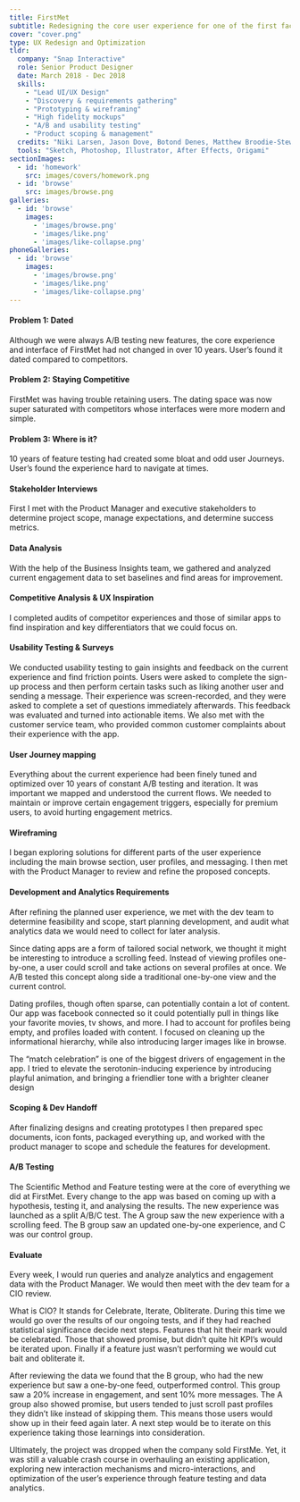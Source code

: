 ```yaml
---
title: FirstMet
subtitle: Redesigning the core user experience for one of the first facebook connected dating apps.
cover: "cover.png"
type: UX Redesign and Optimization
tldr:
  company: "Snap Interactive"
  role: Senior Product Designer
  date: March 2018 - Dec 2018
  skills:
    - "Lead UI/UX Design"
    - "Discovery & requirements gathering"
    - "Prototyping & wireframing"
    - "High fidelity mockups"
    - "A/B and usability testing"
    - "Product scoping & management"
  credits: "Niki Larsen, Jason Dove, Botond Denes, Matthew Broodie-Stewart, Alex Rose"
  tools: "Sketch, Photoshop, Illustrator, After Effects, Origami"
sectionImages:
  - id: 'homework'
    src: images/covers/homework.png
  - id: 'browse'
    src: images/browse.png
galleries:
  - id: 'browse'
    images:
      - 'images/browse.png'
      - 'images/like.png'
      - 'images/like-collapse.png'
phoneGalleries:
  - id: 'browse'
    images:
      - 'images/browse.png'
      - 'images/like.png'
      - 'images/like-collapse.png'
---
```



<CaseSection
  sticky
  title="So, What's the problem?"
  stepNum="01">

<ContentRow fullHeight>
<Content colRight>

#### Problem 1: Dated

Although we were always A/B testing new features, the core experience and interface of FirstMet had not changed in over 10 years. User’s found it dated compared to competitors.

</Content>
</ContentRow>
<ContentRow fullHeight>
<Content colRight>

#### Problem 2: Staying Competitive

FirstMet was having trouble retaining users. The dating space was now super saturated with competitors whose interfaces were more modern and simple.

</Content>
</ContentRow>

<ContentRow fullHeight>
<Content colRight>

#### Problem 3: Where is it?

10 years of feature testing had created some bloat and odd user Journeys. User’s found the experience hard to navigate at times.


</Content>
</ContentRow>
</CaseSection>

<CaseSection
  sticky
  title="Do all your homework"
  stepNum="01">

<ContentRow>
<Content colRight>

#### Stakeholder Interviews

First I met with the Product Manager and executive stakeholders to determine project scope, manage expectations, and determine success metrics.

</Content>
</ContentRow>

<ContentRow>
<Content colRight>

#### Data Analysis

With the help of the Business Insights team, we gathered and analyzed current engagement data to set baselines and find areas for improvement.

</Content>
</ContentRow>

<ContentRow>
<Content colRight>

#### Competitive Analysis &amp; UX Inspiration

I completed audits of competitor experiences and those of similar apps to find inspiration and key differentiators that we could focus on.

</Content>
</ContentRow>

<ContentRow>
<Content colRight>

#### Usability Testing &amp; Surveys

We conducted usability testing to gain insights and feedback on the current experience and find friction points. Users were asked to complete the sign-up process and then perform certain tasks such as liking another user and sending a message. Their experience was screen-recorded, and they were asked to complete a set of questions immediately afterwards. This feedback was evaluated and turned into actionable items. We also met with the customer service team, who provided common customer complaints about their experience with the app.

</Content>
</ContentRow>
</CaseSection>

<CaseSection
  sticky
  title="A plan for everything"
  stepNum="01"
  image={props.sectionImages.homework}>

<ContentRow>
<Content colRight>

#### User Journey mapping

Everything about the current experience had been finely tuned and optimized over 10 years of constant A/B testing and iteration. It was important we mapped and understood the current flows. We needed to maintain or improve certain engagement triggers, especially for premium users, to avoid hurting engagement metrics.

</Content>
</ContentRow>

<ContentRow>
<Content colRight>

#### Wireframing

I began exploring solutions for different parts of the user experience including the main browse section, user profiles, and messaging. I then met with the Product Manager to review and refine the proposed concepts.

</Content>
</ContentRow>
<ContentRow>
<Content colRight>

#### Development and Analytics Requirements

After refining the planned user experience, we met with the dev team to determine feasibility and scope, start planning development, and audit what analytics data we would need to collect for later analysis.

</Content>
</ContentRow>
</CaseSection>

<CaseSection
  title="Design &amp; Prototyping"
  stepNum="03"
  intro="I began refining our wireframes into high fidelity concepts and prototyping user flows. The objective was to give the app a more modern, easier to use interface and implement our new branding, while maintaining some of the existing engagement queues central to our user engagement model. I also explored how micro-interaction driven animations could provide users with positive feedback and keep them engaged.">
</CaseSection>

<CaseSection
  title="Browse"
  stepNum="03"
  intro="The browse feed is the core experience of most dating apps. FirstMet’s existing browse was adapted from desktop, and optimized for early, antiquated mobile devices. The pictures were tiny, and pushed to the side by giant skeuomorphic buttons. Pictures are one of the most important parts of a dating profile and our user testing indicated users wanted bigger pictures. I focused on bringing profile pictures to the forefront, modernizing the UI, and better utilizing the available screen real-estate."
  image={props.sectionImages.browse}
  phone>

<ContentRow>
<Content>

Since dating apps are a form of tailored social network, we thought it might be interesting to introduce a scrolling feed. Instead of viewing profiles one-by-one, a user could scroll and take actions on several profiles at once. We A/B tested this concept along side a traditional one-by-one view and the current control.

</Content>
</ContentRow>

<ContentGallery phone gallery={props.phoneGalleries.browse} />


</CaseSection>

<CaseSection
  title="Profile"
  stepNum="03">
<ContentRow>
<Content>

Dating profiles, though often sparse, can potentially contain a lot of content. Our app was facebook connected so it could potentially pull in things like your favorite movies, tv shows, and more. I had to account for profiles being empty, and profiles loaded with content. I focused on cleaning up the informational hierarchy, while also introducing larger images like in browse.

</Content>
</ContentRow>
</CaseSection>

<CaseSection
  title="It's a match!"
  stepNum="03">
<ContentRow>
<Content>

The “match celebration” is one of the biggest drivers of engagement in the app. I tried to elevate the serotonin-inducing experience by introducing playful animation, and bringing a friendlier tone with a brighter cleaner design

</Content>
</ContentRow>
</CaseSection>

<CaseSection
  sticky
  title="Testing 1,2,3..."
  stepNum="04">
<ContentRow>
<Content colRight>

#### Scoping &amp; Dev Handoff
After finalizing designs and creating prototypes I then prepared spec documents, icon fonts, packaged everything up, and worked with the product manager to scope and schedule the features for development.

</Content>
</ContentRow>
<ContentRow>
<Content colRight>

#### A/B Testing

The Scientific Method and Feature testing were at the core of everything we did at FirstMet.  Every change to the app was based on coming up with a hypothesis, testing it, and analysing the results. The new experience was launched as a split A/B/C test. The A group saw the new experience with a scrolling feed. The B group saw an updated one-by-one experience, and C was our control group. 

</Content>
</ContentRow>
<ContentRow>
<Content colRight>

#### Evaluate

Every week, I would run queries and analyze analytics and engagement data with the Product Manager. We would then meet with the dev team for a CIO review.

What is CIO? It stands for Celebrate, Iterate, Obliterate. During this time we would go over the results of our ongoing tests, and if they had reached statistical significance decide next steps. Features that hit their mark would be celebrated. Those that showed promise, but didn’t quite hit KPI’s would be iterated upon. Finally if a feature just wasn’t performing we would cut bait and obliterate it.

</Content>
</ContentRow>
</CaseSection>


<CaseSection
  sticky
  title="So, what does it all mean!?"
  stepNum="04">
<ContentRow>
<Content colRight>

After reviewing the data we found that the B group, who had the new experience but saw a one-by-one feed, outperformed control. This group saw a 20% increase in engagement, and sent 10% more messages. The A group also showed promise, but users tended to just scroll past profiles they didn’t like instead of skipping them. This means those users would show up in their feed again later. A next step would be to iterate on this experience taking those learnings into consideration. 

Ultimately, the project was dropped when the company sold FirstMe. Yet, it was still a valuable crash course in overhauling an existing application, exploring new interaction mechanisms and micro-interactions, and optimization of the user’s experience through feature testing and data analytics.

</Content>
</ContentRow>
</CaseSection>